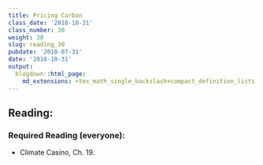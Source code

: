```yaml
---
title: Pricing Carbon
class_date: '2018-10-31'
class_number: 30
weight: 30
slug: reading_30
pubdate: '2018-07-31'
date: '2018-10-31'
output:
  blogdown::html_page:
    md_extensions: +tex_math_single_backslash+compact_definition_lists
---
```

## Reading:

### Required Reading (everyone):
* Climate Casino, Ch. 19.


